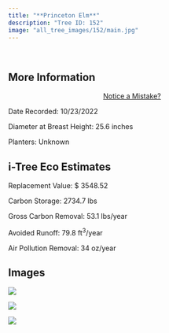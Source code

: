 ```yaml
---
title: "**Princeton Elm**"
description: "Tree ID: 152"
image: "all_tree_images/152/main.jpg"
---
```


<br>

## **More Information**
::: column-margin
<center><a class="button" href="https://forms.gle/W6f5nwYxrM33hF4f7">Notice a Mistake?</a></center>
:::


Date Recorded:  10/23/2022

Diameter at Breast Height:  25.6  inches

Planters:  Unknown

## **i-Tree Eco Estimates**


 Replacement Value: $ 3548.52

 Carbon Storage:  2734.7  lbs

 Gross Carbon Removal:  53.1  lbs/year

 Avoided Runoff:  79.8  ft<sup>3</sup>/year

 Air Pollution Removal:  34  oz/year

## **Images**


 ![](all_tree_images/152/IMG_6926.jpg)

 ![](all_tree_images/152/IMG_6927.jpg)

 ![](all_tree_images/152/main.jpg)
